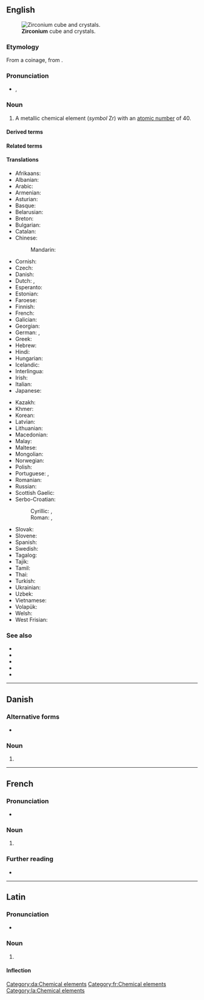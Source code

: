 {{also|Zirconium}}
==English==
{{elements|Zr|yttrium|Y|niobium|Nb}}
{{wikipedia}}
[[File:Zirconium crystal bar and 1cm3 cube.jpg|thumb|'''Zirconium''' cube and crystals.]]

===Etymology===
From a {{der|en|NL.|-}} coinage, from {{m|en|zircon}}.

===Pronunciation===
* {{enPR|zûrkō'nēəm}}, {{IPA|/zɜːɹˈkoʊniəm/|lang=en}}

===Noun===
{{en-noun|~}}

# A metallic chemical element (''symbol'' Zr) with an [[atomic number]] of 40.

====Derived terms====
{{der3|en|cubic zirconium oxide|potassium zirconium fluoride|[[zircaloy]], [[zircalloy]]|[[zirco-]], [[zirconio-]], [[zircono-]]|zirconium carbide|zirconium dioxide|zirconium nitride|zirconium oxide|zirconium tetrachloride}}

====Related terms====
{{rel3|en|zircon|zircona|zirconia|zirconic|zirconolite}}

====Translations====
{{trans-top|chemical element}}
* Afrikaans: {{t+|af|sirkonium}}
* Albanian: {{t|sq|zirkonium}}
* Arabic: {{t|ar|زِيرْكُونْيُوم|m|tr=zirkunyum}}
* Armenian: {{t+|hy|ցիրկոնիում}}
* Asturian: {{t|ast|circoniu|m}}
* Basque: {{t|eu|zirkonioa}}
* Belarusian: {{t|be|цырконій|m}}
* Breton: {{t+|br|zirkoniom}}
* Bulgarian: {{t|bg|цирконий|m}}
* Catalan: {{t+|ca|zirconi}}
* Chinese:
*: Mandarin: {{t+|cmn|鋯|tr=gào}}
* Cornish: {{t|kw|zerconyum}}
* Czech: {{t+|cs|zirkonium}}
* Danish: {{t+|da|zirconium}}
* Dutch: {{t+|nl|zirkonium|n}}, {{t+|nl|zirkoon|n}}
* Esperanto: {{t+|eo|zirkonio}}
* Estonian: {{t+|et|tsirkoonium}}
* Faroese: {{t|fo|zirkon}}
* Finnish: {{t+|fi|zirkonium}}
* French: {{t+|fr|zirconium|m}}
* Galician: {{t+|gl|circonio}}
* Georgian: {{t|ka|ცირკონიუმი}}
* German: {{t+|de|Zirkon|n}}, {{t+|de|Zirkonium|n}}
* Greek: {{t+|el|ζιρκόνιο|n}}
* Hebrew: {{t+|he|זירקוניום|tr=zirkónyum}}
* Hindi: {{t|hi|गोमेदातु}}
* Hungarian: {{t+|hu|cirkónium}}
* Icelandic: {{t+|is|sirkon}}
* Interlingua: {{t|ia|zirconium}}
* Irish: {{t+|ga|siorcóiniam|m}}
* Italian: {{t+|it|zirconio|m}}
* Japanese: {{t+|ja|ジルコニウム|tr=jirukoniumu}}
{{trans-mid}}
* Kazakh: {{t|kk|цирконий}}
* Khmer: {{t|km|សៀកូញ៉ូម}}
* Korean: {{t+|ko|지르코늄}}
* Latvian: {{t|lv|cirkonijs}}
* Lithuanian: {{t+|lt|cirkonis}}
* Macedonian: {{t|mk|циркониум|m}}
* Malay: {{t+|ms|zirkonium}}
* Maltese: {{t|mt|żirkonju}}
* Mongolian: {{t+|mn|циркони}}
* Norwegian: {{t|no|zirkonium}}
* Polish: {{t+|pl|cyrkon|m}}
* Portuguese: {{t+|pt|zircónio}} {{qualifier|Portugal}}, {{t+|pt|zircônio|m}} {{qualifier|Brazil}}
* Romanian: {{t+|ro|zirconiu|n}}
* Russian: {{t+|ru|цирко́ний|m}}
* Scottish Gaelic: {{t|gd|siorcòiniam}}
* Serbo-Croatian:
*: Cyrillic: {{t|sh|циркониjум|m}}, {{t|sh|цѝрко̄ниј|m}}
*: Roman: {{t|sh|cirkonijum|m}}, {{t+|sh|cìrkōnij|m}}
* Slovak: {{t|sk|zirkón}}
* Slovene: {{t+|sl|cirkonij}}
* Spanish: {{t+|es|circonio|m}}
* Swedish: {{t+|sv|zirkonium|n}}
* Tagalog: {{t|tl|sirkonyo}}
* Tajik: {{t|tg|cirkoni'}}
* Tamil: {{t|ta|வன்தங்கம்}}
* Thai: {{t|th|เซอร์โคเนียม}}
* Turkish: {{t+|tr|zirkonyum}}
* Ukrainian: {{t|uk|цирконій|m}}
* Uzbek: {{t+|uz|цирконий}}
* Vietnamese: {{t|vi|ziriconi}}
* Volapük: {{t+|vo|zirkonin}}
* Welsh: {{t|cy|zirconiwm}}
* West Frisian: {{t|fy|zirkonium}}
{{trans-bottom}}

===See also===
* {{l|en|baddeleyite}}
* {{l|en|hyacinth}}
* {{l|en|jacinth}}
* {{l|en|jargon}}
* {{l|en|ligure}}

----

==Danish==

===Alternative forms===
* {{alter|da|zirkonium}}

===Noun===
{{da-noun}}

# {{l|en|zirconium}}

[[Category:da:Chemical elements]]

----

==French==
{{wikipedia|lang=fr}}

===Pronunciation===
* {{fr-IPA}}

===Noun===
{{fr-noun|m|-}}

# {{l|en|zirconium}}

===Further reading===
* {{R:TLFi}}

[[Category:fr:Chemical elements]]

----

==Latin==
{{wikipedia|lang=la}}

===Pronunciation===
* {{la-IPA|zircōnium|eccl=yes}}

===Noun===
{{la-noun|zircōnium|zircōniī|n|second}}

# {{l|en|zirconium}}

====Inflection====
{{la-decl-2nd-N|zircōni}}

[[Category:la:Chemical elements]]